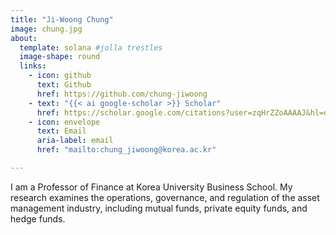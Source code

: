 ```yaml
---
title: "Ji-Woong Chung"
image: chung.jpg
about:
  template: solana #jolla trestles
  image-shape: round
  links:
    - icon: github
      text: Github
      href: https://github.com/chung-jiwoong
    - text: "{{< ai google-scholar >}} Scholar"
      href: https://scholar.google.com/citations?user=zqHrZZoAAAAJ&hl=en
    - icon: envelope
      text: Email
      aria-label: email
      href: "mailto:chung_jiwoong@korea.ac.kr"

---
```


I am a Professor of Finance at Korea University Business School. My research examines the operations, governance, and regulation of the asset management industry, including mutual funds, private equity funds, and hedge funds.